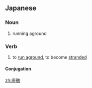 ==Japanese==
{{ja-kanjitab|ざ|しょう|yomi=o}}

===Noun===
{{ja-noun|ざしょう}}

# running aground

===Verb===
{{ja-verb-suru|tr=intrans|ざしょう}}

# to [[run aground]], to become [[stranded]]
#: {{ja-usex|５０頭のイルカが座礁した|ごじゅう とう の イルカ が ざしょう した|fifty dolphins were stranded}}

====Conjugation====
{{ja-suru|ざしょう}}

[[zh:座礁]]